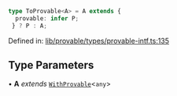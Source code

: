 ```ts
type ToProvable<A> = A extends {
  provable: infer P;
 } ? P : A;
```

Defined in: [lib/provable/types/provable-intf.ts:135](https://github.com/o1-labs/o1js/blob/46b9772d07785397c4bd76a102bc9f6730d321bb/src/lib/provable/types/provable-intf.ts#L135)

## Type Parameters

• **A** *extends* [`WithProvable`](WithProvable.mdx)\<`any`\>
